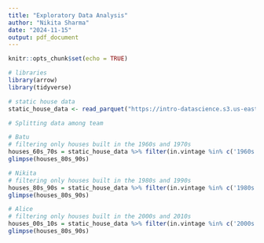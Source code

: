 ```yaml
---
title: "Exploratory Data Analysis"
author: "Nikita Sharma"
date: "2024-11-15"
output: pdf_document
---
```


```r
knitr::opts_chunk$set(echo = TRUE)
```

```r
# libraries
library(arrow)
library(tidyverse)
```

```r
# static house data
static_house_data <- read_parquet("https://intro-datascience.s3.us-east-2.amazonaws.com/SC-data/static_house_info.parquet")
```

```r
# Splitting data among team

# Batu
# filtering only houses built in the 1960s and 1970s
houses_60s_70s = static_house_data %>% filter(in.vintage %in% c('1960s', '1970s'))
glimpse(houses_80s_90s)

# Nikita
# filtering only houses built in the 1980s and 1990s
houses_80s_90s = static_house_data %>% filter(in.vintage %in% c('1980s', '1990s'))
glimpse(houses_80s_90s)

# Alice
# filtering only houses built in the 2000s and 2010s
houses_00s_10s = static_house_data %>% filter(in.vintage %in% c('2000s', '2010s'))
glimpse(houses_80s_90s)
```